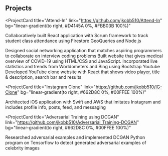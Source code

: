 ## Projects

<ProjectCard
  title="Attend-In"
  link="https://github.com/jkobb510/Attend-In"
  bg="linear-gradient(to right, #D4145A 0%, #FBB03B 100%)"
>
  Collaboratively built React application with Scrum framework to track student class attendance using
Firestore GeoQueries and Node.js

</ProjectCard>
<ProjectCard
  title="SmartMatch"
  link="https://www.lekoarts.de/javascript/setting-up-a-yarn-workspace-with-typescript-eslint-and-cypress?utm_source=cara&utm_medium=Theme"
  bg="linear-gradient(to right, #662D8C 0%, #ED1E79 100%)"
>
Designed social networking application that matches aspiring programmers to collaborate on interview
coding problems</ProjectCard>
<ProjectCard
  title="COV-INFO"
  link="https://quirky-perlman-c61747.netlify.app/"
  bg="linear-gradient(to right, #009245 0%, #FCEE21 100%)"
>
Built website that gives medical overview of COVID-19 using HTML/CSS and JavaScript. Incorporated live statistics and trends from Worldometers and Bing using Bootstrap
Youtube</ProjectCard>
<ProjectCard
  title="YouTube Clone App"
  link="https://github.com/jkobb510/youtubeclone"
  bg="linear-gradient(to right, #D585FF 0%, #00FFEE 100%)"
>
  Developed YouTube clone website with React that shows video player, title & description, search bar
and results
</ProjectCard>

<ProjectCard
  title="Instagram Clone"
  link="https://github.com/jkobb510/IG-Clone"
  bg="linear-gradient(to right, #662D8C 0%, #00FFEE 100%)"
>
  Architected iOS application with Swift and AWS that imitates Instagram and
includes profile info, posts, feed, and messaging
</ProjectCard>

<ProjectCard
  title="Adversarial Training using DCGAN"
  link="https://github.com/jkobb510/Adversarial_Training-DCGAN"
  bg="linear-gradient(to right, #662D8C 0%, #00FFEE 100%)"
>
  Researched adversarial examples and implemented DCGAN Python program on Tensorflow to detect generated adversarial examples
of celebrity images
</ProjectCard>


